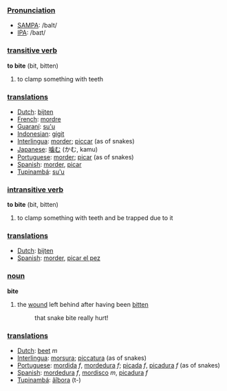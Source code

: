 ===[[Pronunciation]]===
*[[w:SAMPA|SAMPA]]: /baIt/
*[[w:IPA|IPA]]: /baɪt/

=== [[transitive verb]] ===

'''to bite''' (bit, bitten)

# to clamp something with teeth

=== [[translation]]s ===
*[[Dutch]]: [[bijten]]
*[[French]]: [[mordre]]
*[[Guaraní]]: [[su'u]]
*[[Indonesian]]: [[gigit]]
*[[Interlingua]]: [[morder]]; [[piccar]] (as of snakes)
*[[Japanese]]: [[噛む]] (かむ, kamu)
*[[Portuguese]]: [[morder]]; [[picar]] (as of snakes)
*[[Spanish]]: [[morder]], [[picar]]
*[[Tupinambá]]: [[su'u]]

=== [[intransitive verb]] ===

'''to bite''' (bit, bitten)

# to clamp something with teeth and be trapped due to it

=== [[translation]]s ===
*[[Dutch]]: [[bijten]]
*[[Spanish]]: [[morder]], [[picar el pez]]

=== [[noun]] ===

'''bite'''

# the [[wound]] left behind after having been [[bitten]]
#: that snake bite really hurt!

=== [[translation]]s ===
*[[Dutch]]: [[beet]] ''m''
*[[Interlingua]]: [[morsura]]; [[piccatura]] (as of snakes)
*[[Portuguese]]: [[mordida]] ''f'', [[mordedura]] ''f''; [[picada]] ''f'', [[picadura]] ''f'' (as of snakes)
*[[Spanish]]: [[mordedura]] ''f'', [[mordisco]] ''m'', [[picadura]] ''f''
*[[Tupinambá]]: [[ãîbora]] (t-)